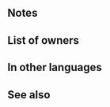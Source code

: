 {{Weapon Infobox
|tagid=SID_女傑の大剣
|intID=2858
|image=wep_sw122
|exclusive=1
|weaponType=Sword
|cost=400
|might=16
|range=1
|cooldown=-1
|effect=Accelerates Special trigger (cooldown count-1).<br><br>At start of combat, if unit's HP ≥ 25%, grants Atk/Spd+6 during combat, and if Special triggers (excluding area-of-effect Specials), disables non-Special skills that "reduce damage by X%."<br><br>At start of combat, if unit's HP ≥ 25% and if foe's HP ≥ 75%, grants Special cooldown charge +1 per attack during combat. (Only highest value applied. Does not stack.)
|statModifiers=0,16,0,0,0
|required=Silver Sword
|properties=random_owner
}}
==Notes==
{{Temporary buffs}}
{{DamageReductionNeutralization}}
{{CooldownChargePlus}}
==List of owners==
{{Skill Hero List}}
==In other languages==
{{OtherLanguages
|japanese=女傑の大剣
|german=Löwinnenklinge
|spanishEU=Hoja leonina
|spanishLA=Hoja leonina
|french=Lame intraitable
|italian=Lama ruggente
|chineseTW=女傑的大劍
|portuguese=Espada leoa
}}
==See also==
{{See also skills|cond=(Description LIKE '%disables%reduce%damage by x%' OR Description LIKE '%neutralizes%reduce%damage by x%') AND Description LIKE '%non-Special%' AND Description NOT LIKE '%reduces the percentage%'}}
{{Weapons Navbox}}